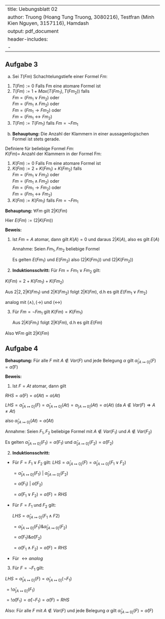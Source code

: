 
---
title: Uebungsblatt 02
author: Truong (Hoang Tung Truong, 3080216), Testfran (Minh Kien Nguyen, 3157116), Hamdash
output: pdf_document
header-includes:
   - \usepackage{amssymb}
---

## Aufgabe 3
a.
Sei $T(Fm)$ Schachtelungstiefe einer Formel $Fm$:

1. $T(Fm):=0$ Falls Fm eine atomare Formel ist
2. $T(Fm):=1 + Max(T(Fm_1),T(Fm_2))$ falls\
   $Fm = (Fm_1 \lor Fm_2)$ oder\
   $Fm = (Fm_1 \land Fm_2)$ oder\
   $Fm = (Fm_1 \rightarrow Fm_2)$ oder\
   $Fm = (Fm_1 \leftrightarrow Fm_2)$\
3. $T(Fm) := T(Fm_1)$ falls $Fm = \neg Fm_1$

b.
**Behauptung:** Die Anzahl der Klammern in einer aussagenlogischen Formel ist stets gerade.

Definiere für beliebige Formel $Fm$:\
$K(Fm)=$ Anzahl der Klammern in der Formel Fm:

1. $K(Fm):=0$ Falls Fm eine atomare Formel ist
2. $K(Fm):=2 + K(Fm_1) + K(Fm_2)$ falls\
   $Fm = (Fm_1 \lor Fm_2)$ oder\
   $Fm = (Fm_1 \land Fm_2)$ oder\
   $Fm = (Fm_1 \rightarrow Fm_2)$ oder\
   $Fm = (Fm_1 \leftrightarrow Fm_2)$\
3. $K(Fm) := K(Fm_1)$ falls $Fm = \neg Fm_1$

**Behauptung:** $\forall Fm$ gilt $2|K(Fm)$

Hier $E(Fm):= (2|K(Fm))$

**Beweis:**

1. Ist $Fm = A$ atomar, dann gilt $K(A)=0$ und daraus $2|K(A)$, also es gilt $E(A)$

   Annahme: Seien $Fm_1,Fm_2$ beliebige Formel

   Es gelten $E(Fm_1)$ und $E(Fm_2)$ also $(2|K(Fm_1))$ und $(2|K(Fm_2))$
2. **Induktionsschritt:**
   Für $Fm = Fm_1 \lor Fm_2$ gilt:

$K(Fm) = 2 + K(Fm_1)+K(Fm_2)$

Aus $2|2, 2|K(Fm_1)$ und $2|K(Fm_2)$ folgt $2|K(Fm)$, d.h es gilt $E(Fm_1 \lor Fm_2)$

analog mit $( \land ), ( \rightarrow )$ und $( \leftrightarrow )$

3. Für $Fm = \neg Fm_1$ gilt $K(Fm) = K(Fm_1)$

   Aus $2|K(Fm_1)$ folgt $2|K(Fm)$, d.h es gilt $E(Fm)$

Also $\forall Fm$ gilt $2|K(Fm)$

## Aufgabe 4

**Behauptung:** Für alle $F$ mit $A \notin Var(F)$ und jede Belegung $\alpha$ gilt $\hat{\alpha}_[A \mapsto 0](F) = \hat{\alpha}(F)$

**Beweis:**

1. Ist $F = At$ atomar, dann gilt

$RHS = \hat{\alpha}(F) = \hat{\alpha}(At) = \alpha(At)$

$LHS = \hat{\alpha}_{[A\mapsto 0]}(F) = \hat{\alpha}_{[A \mapsto 0]}(At) = \alpha_{[A \mapsto 0]}(At) = \alpha (At)$ (da $A \notin Var(F) \Rightarrow A \neq At$)

also $\hat{\alpha}_{[A \mapsto 0]}(At) = \hat{\alpha}(At)$

Annahme: Seien $F_1, F_2$ beliebige Formel mit $A \notin Var(F_1)$ und $A \notin Var(F_2)$

Es gelten $\hat{\alpha}_{[A \mapsto 0]}(F_1) = \hat{\alpha}(F_1)$ und $\hat{\alpha}_{[A \mapsto 0]}(F_2) = \hat{\alpha}(F_2)$

2. **Induktionsschritt:**
- Für $F= F_1 \lor F_2$ gilt:
  $LHS = \hat{\alpha}_{[A \mapsto 0]}(F) = \hat{\alpha}_{[A \mapsto 0]}(F_1 \lor F_2)$

  $= \hat{\alpha}_{[A \mapsto 0]}(F_1)$ $|$ $\hat{\alpha}_{[A \mapsto 0]}(F_2)$

  $= \hat{\alpha}(F_1)$ $|$ $\hat{\alpha}(F_2)$

  $= \hat{\alpha}(F_1 \lor F_2) = \hat{\alpha}(F) = RHS$
- Für $F = F_1$ und $F_2$ gilt:

  $LHS = \hat{\alpha}_{[A\mapsto 0]}(F_1 \land F2)$

  $= \hat{\alpha}_{[A\mapsto 0]}(F_1) \& \hat{\alpha}_{[A\mapsto 0]}(F_2)$

  $= \hat{\alpha}(F_1) \& \hat{\alpha}(F_2)$

  $= \hat{\alpha}(F_1 \land F_2) = \hat{\alpha}(F) = RHS$

- Für $\leftrightarrow analog$

3. Für $F = \neg F_1$ gilt:

  $LHS = \hat{\alpha}_{[A \mapsto 0]}(F) = \hat{\alpha}_{[A \mapsto 0]}(\neg F_1)$

  $= !\hat{\alpha}_{[A \mapsto 0]}(F_1)$

  $= !\hat{\alpha}(F_1) = \hat{\alpha}(\neg F_1) = \hat{\alpha}(F) = RHS$

  Also: Für alle $F$ mit $A \notin Var(F)$ und jede Belegung $\alpha$ gilt $\hat{\alpha}_[A \mapsto 0](F) = \hat{\alpha}(F)$
